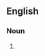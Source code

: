{{also|réinsertions}}

==English==

===Noun===
{{head|en|noun plural form}}

# {{plural of|reinsertion|lang=en}}